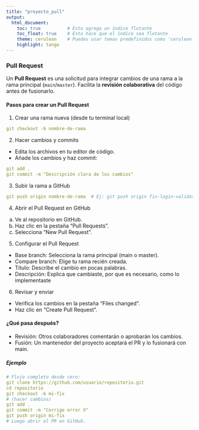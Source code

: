 ```yaml
---
title: "proyecto_pull"
output:
  html_document:
    toc: true          # Esto agrega un índice flotante
    toc_float: true    # Esto hace que el índice sea flotante
    theme: cerulean    # Puedes usar temas predefinidos como 'cerulean' o crear uno personalizado
    highlight: tango
---
```


### **Pull Request**

Un **Pull Request** es una solicitud para integrar cambios de una rama a la rama principal (`main`/`master`). Facilita la **revisión colaborativa** del código antes de fusionarlo.

#### **Pasos para crear un Pull Request**

1.  Crear una rama nueva (desde tu terminal local)

```yaml
git checkout -b nombre-de-rama
```

2.  Hacer cambios y commits

-   Edita los archivos en tu editor de código.
-   Añade los cambios y haz commit:

```yaml
git add .
git commit -m "Descripción clara de los cambios"
```

3.  Subir la rama a GitHub

```yaml
git push origin nombre-de-rama  # Ej: git push origin fix-login-validation
```

4.  Abrir el Pull Request en GitHub

<!-- -->

a.  Ve al repositorio en GitHub.
b.  Haz clic en la pestaña "Pull Requests".
c.  Selecciona "New Pull Request".

<!-- -->

5.  Configurar el Pull Request

-   Base branch: Selecciona la rama principal (main o master).
-   Compare branch: Elige tu rama recién creada.
-   Título: Describe el cambio en pocas palabras.
-   Descripción: Explica que cambiaste, por que es necesario, como lo implementaste

6.  Revisar y enviar

-   Verifica los cambios en la pestaña "Files changed".
-   Haz clic en "Create Pull Request".

#### **¿Qué pasa después?**

-   Revisión: Otros colaboradores comentarán o aprobarán los cambios.
-   Fusión: Un mantenedor del proyecto aceptará el PR y lo fusionará con main.

##### **Ejemplo**

```yaml
# Flujo completo desde cero:
git clone https://github.com/usuario/repositorio.git
cd repositorio
git checkout -b mi-fix
# (hacer cambios)
git add .
git commit -m "Corrige error X"
git push origin mi-fix
# Luego abrir el PR en GitHub.
```
